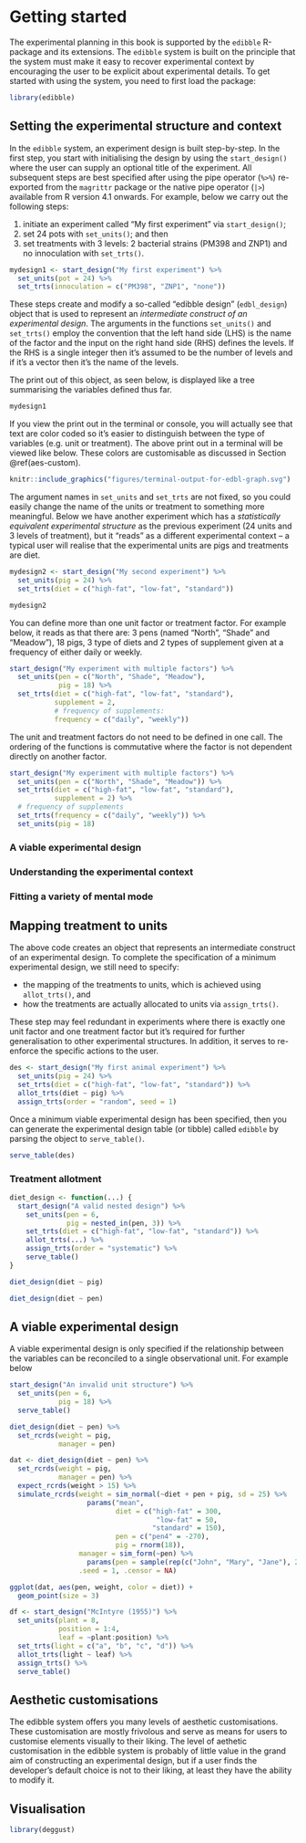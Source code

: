# Getting started  {#start}


The experimental planning in this book is supported by the `edibble` R-package and its extensions. The `edibble` system is built on the principle that the system must make it easy to recover experimental context by encouraging the user to be explicit about experimental details. To get started with using the system, you need to first load the package: 

```r
library(edibble)
```

## Setting the experimental structure and context


In the `edibble` system, an experiment design is built step-by-step. In the first step, you start with initialising the design by using the `start_design()` where the user can supply an optional title of the experiment. All subsequent steps are best specified after using the pipe operator (`%>%`) re-exported from the `magrittr` package or the native pipe operator (`|>`) available from R version 4.1 onwards. For example, below we carry out the following steps:

1. initiate an experiment called "My first experiment" via `start_design()`; 
2. set 24 pots with `set_units()`; and then 
3. set treatments with 3 levels: 2 bacterial strains (PM398 and ZNP1) and no innoculation with `set_trts()`. 


```r
mydesign1 <- start_design("My first experiment") %>% 
  set_units(pot = 24) %>% 
  set_trts(innoculation = c("PM398", "ZNP1", "none"))
```

These steps create and modify a so-called "edibble design" (`edbl_design`) object that is used to represent an *intermediate construct of an experimental design*. The arguments in the functions `set_units()` and `set_trts()` employ the convention that the left hand side (LHS) is the name of the factor and the input on the right hand side (RHS) defines the levels. If the RHS is a single integer then it's assumed to be the number of levels and if it's a vector then it's the name of the levels. 


The print out of this object, as seen below, is displayed like a tree summarising the variables defined thus far. 

```r
mydesign1
```

If you view the print out in the terminal or console, you will actually see that text are color coded so it's easier to distinguish between the type of variables (e.g. unit or treatment). The above print out in a terminal will be viewed like below. These colors are customisable as discussed in Section \@ref(aes-custom).

```r
knitr::include_graphics("figures/terminal-output-for-edbl-graph.svg")
```




The argument names in `set_units` and `set_trts` are not fixed, so you could easily change the name of the units or treatment to something more meaningful. Below we have another experiment which has a *statistically equivalent experimental structure* as the previous experiment (24 units and 3 levels of treatment), but it "reads" as a different experimental context -- a typical user will realise that the experimental units are pigs and treatments are diet. 

```r
mydesign2 <- start_design("My second experiment") %>% 
  set_units(pig = 24) %>% 
  set_trts(diet = c("high-fat", "low-fat", "standard"))

mydesign2
```

You can define more than one unit factor or treatment factor. For example below, it reads as that there are: 3 pens (named "North", "Shade" and "Meadow"), 18 pigs, 3 type of diets and 2 types of supplement given at a frequency of either daily or weekly.

```r
start_design("My experiment with multiple factors") %>% 
  set_units(pen = c("North", "Shade", "Meadow"),
            pig = 18) %>% 
  set_trts(diet = c("high-fat", "low-fat", "standard"),
           supplement = 2, 
           # frequency of supplements:
           frequency = c("daily", "weekly"))
```

The unit and treatment factors do not need to be defined in one call. The ordering of the functions is commutative where the factor is not dependent directly on another factor. 

```r
start_design("My experiment with multiple factors") %>% 
  set_units(pen = c("North", "Shade", "Meadow")) %>%
  set_trts(diet = c("high-fat", "low-fat", "standard"),
           supplement = 2) %>% 
  # frequency of supplements
  set_trts(frequency = c("daily", "weekly")) %>% 
  set_units(pig = 18) 
```

### A viable experimental design 

### Understanding the experimental context

### Fitting a variety of mental mode 




## Mapping treatment to units {#map-trts}

The above code creates an object that represents an intermediate construct of an experimental design. To complete the specification of a minimum experimental design, we still need to specify:

* the mapping of the treatments to units, which is achieved using `allot_trts()`,  and 
* how the treatments are actually allocated to units via `assign_trts()`. 

These step may feel redundant in experiments where there is exactly one unit factor and one treatment factor but it's required for further generalisation to other experimental structures. In addition, it serves to re-enforce the specific actions to the user. 


```r
des <- start_design("My first animal experiment") %>% 
  set_units(pig = 24) %>% 
  set_trts(diet = c("high-fat", "low-fat", "standard")) %>% 
  allot_trts(diet ~ pig) %>% 
  assign_trts(order = "random", seed = 1) 
```



Once a minimum viable experimental design has been specified, then you can generate the experimental design table (or tibble) called `edibble` by parsing the object to `serve_table()`. 

```r
serve_table(des)
```

### Treatment allotment


```r
diet_design <- function(...) {
  start_design("A valid nested design") %>% 
    set_units(pen = 6,
              pig = nested_in(pen, 3)) %>% 
    set_trts(diet = c("high-fat", "low-fat", "standard")) %>% 
    allot_trts(...) %>% 
    assign_trts(order = "systematic") %>% 
    serve_table()
}

diet_design(diet ~ pig)
```


```r
diet_design(diet ~ pen)
```


## A viable experimental design

A viable experimental design is only specified if the relationship between the variables can be reconciled to a single observational unit. For example below 

```r
start_design("An invalid unit structure") %>% 
  set_units(pen = 6,
            pig = 18) %>% 
  serve_table()
```





```r
diet_design(diet ~ pen) %>% 
  set_rcrds(weight = pig,
            manager = pen) 
```

```r
dat <- diet_design(diet ~ pen) %>% 
  set_rcrds(weight = pig,
            manager = pen) %>% 
  expect_rcrds(weight > 15) %>% 
  simulate_rcrds(weight = sim_normal(~diet + pen + pig, sd = 25) %>% 
                   params("mean", 
                          diet = c("high-fat" = 300,
                                    "low-fat" = 50,
                                   "standard" = 150),
                          pen = c("pen4" = -270),
                          pig = rnorm(18)),
                 manager = sim_form(~pen) %>% 
                   params(pen = sample(rep(c("John", "Mary", "Jane"), 2))),
                 .seed = 1, .censor = NA)
```


```r
ggplot(dat, aes(pen, weight, color = diet)) + 
  geom_point(size = 3) 
```




```r
df <- start_design("McIntyre (1955)") %>% 
  set_units(plant = 8,
            position = 1:4,
            leaf = ~plant:position) %>% 
  set_trts(light = c("a", "b", "c", "d")) %>% 
  allot_trts(light ~ leaf) %>% 
  assign_trts() %>% 
  serve_table() 
```

## Aesthetic customisations {#aes-custom}

The edibble system offers you many levels of aesthetic customisations. These customisation are mostly frivolous and serve as means for users to customise elements visually to their liking. The level of aethetic customisation in the edibble system is probably of little value in the grand aim of constructing an experimental design, but if a user finds the developer's default choice is not to their liking, at least they have the ability to modify it.  


## Visualisation 

```r
library(deggust)
```

